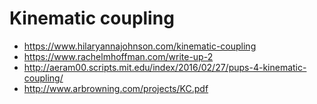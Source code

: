 # Kinematic coupling

- https://www.hilaryannajohnson.com/kinematic-coupling
- https://www.rachelmhoffman.com/write-up-2
- http://aeram00.scripts.mit.edu/index/2016/02/27/pups-4-kinematic-coupling/
- http://www.arbrowning.com/projects/KC.pdf
